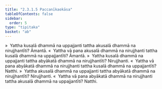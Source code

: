 ```yaml
---
title: "2.3.1.5 Paccanīkaokāsa"
tableOfContents: false
sidebar:
  order: 5
type: "tipitaka"
basket: "ab"
---
```



<DynamicBreadcrumb />

<Division number="171">

<Paragraph number="726">
»  Yattha kusalā dhammā na uppajjanti tattha akusalā dhammā na nirujjhantīti? Āmantā.
</Paragraph>

<Paragraph number="727">
«  Yattha vā pana akusalā dhammā na nirujjhanti tattha kusalā dhammā na uppajjantīti? Āmantā.
</Paragraph>

<Paragraph number="728">
»  Yattha kusalā dhammā na uppajjanti tattha abyākatā dhammā na nirujjhantīti? Nirujjhanti.
</Paragraph>

<Paragraph number="729">
«  Yattha vā pana abyākatā dhammā na nirujjhanti tattha kusalā dhammā na uppajjantīti? Natthi.
</Paragraph>

</Division>
<Division number="172">

<Paragraph number="730">
»  Yattha akusalā dhammā na uppajjanti tattha abyākatā dhammā na nirujjhantīti? Nirujjhanti.
</Paragraph>

<Paragraph number="731">
«  Yattha vā pana abyākatā dhammā na nirujjhanti tattha akusalā dhammā na uppajjantīti? Natthi.
</Paragraph>
</Division>